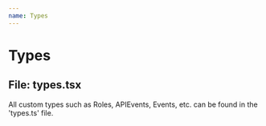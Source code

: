 ```yaml
---
name: Types
---
```


# Types

## File: types.tsx

All custom types such as Roles, APIEvents, Events, etc. can be found in the 'types.ts' file.

